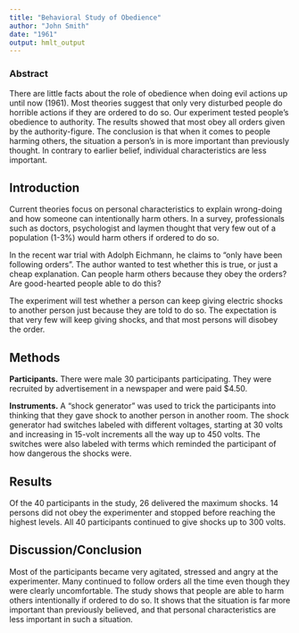 ```yaml
---
title: "Behavioral Study of Obedience"
author: "John Smith"
date: "1961"
output: hmlt_output
---
```



### Abstract

There are little facts about the role of obedience when doing evil actions up 
until now (1961). Most theories suggest that only very disturbed people do 
horrible actions if they are ordered to do so. Our experiment tested people's
obedience to authority. The results showed that most obey all orders given by the 
authority-figure. The conclusion is that when it comes to people harming others, the 
situation a person's in is more important than previously thought. In contrary to 
earlier belief, individual characteristics are less important.



## Introduction

Current theories focus on personal characteristics to explain wrong-doing and 
how someone can intentionally harm others. In a survey, professionals such as 
doctors, psychologist and laymen thought that very few out of a population 
(1-3%) would harm others if ordered to do so.

In the recent war trial with Adolph Eichmann, he claims to "only have been 
following orders". The author wanted to test whether this is true, or just 
a cheap explanation. Can people harm others because they obey the orders? 
Are good-hearted people able to do this?

The experiment will test whether a person can keep giving electric shocks to 
another person just because they are told to do so. The expectation is that 
very few will keep giving shocks, and that most persons will disobey the order.



## Methods

__Participants.__ 
There were male 30 participants participating. They were recruited by 
advertisement in a newspaper and were paid $4.50.

__Instruments.__
A "shock generator" was used to trick the participants into thinking that they 
gave shock to another person in another room. The shock generator had switches 
labeled with different voltages, starting at 30 volts and increasing in 
15-volt increments all the way up to 450 volts. The switches were also labeled 
with terms which reminded the participant of how dangerous the shocks were.



## Results

Of the 40 participants in the study, 26 delivered the maximum shocks. 14 persons 
did not obey the experimenter and stopped before reaching the highest levels. 
All 40 participants continued to give shocks up to 300 volts.



## Discussion/Conclusion

Most of the participants became very agitated, stressed and angry at the 
experimenter. Many continued to follow orders all the time even though they 
were clearly uncomfortable. The study shows that people are able to harm others 
intentionally if ordered to do so. It shows that the situation is far more 
important than previously believed, and that personal characteristics are less 
important in such a situation.
